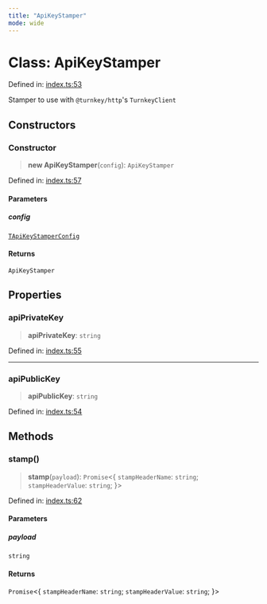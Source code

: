 ```yaml
---
title: "ApiKeyStamper"
mode: wide
---
```

  
# Class: ApiKeyStamper

Defined in: [index.ts:53](https://github.com/tkhq/sdk/blob/ee72856c3f450731d7501ab05001215768b71500/packages/api-key-stamper/src/index.ts#L53)

Stamper to use with `@turnkey/http`'s `TurnkeyClient`

## Constructors

### Constructor

> **new ApiKeyStamper**(`config`): `ApiKeyStamper`

Defined in: [index.ts:57](https://github.com/tkhq/sdk/blob/ee72856c3f450731d7501ab05001215768b71500/packages/api-key-stamper/src/index.ts#L57)

#### Parameters

##### config

[`TApiKeyStamperConfig`](../TApiKeyStamperConfig/readme)

#### Returns

`ApiKeyStamper`

## Properties

### apiPrivateKey

> **apiPrivateKey**: `string`

Defined in: [index.ts:55](https://github.com/tkhq/sdk/blob/ee72856c3f450731d7501ab05001215768b71500/packages/api-key-stamper/src/index.ts#L55)

***

### apiPublicKey

> **apiPublicKey**: `string`

Defined in: [index.ts:54](https://github.com/tkhq/sdk/blob/ee72856c3f450731d7501ab05001215768b71500/packages/api-key-stamper/src/index.ts#L54)

## Methods

### stamp()

> **stamp**(`payload`): `Promise`\<\{ `stampHeaderName`: `string`; `stampHeaderValue`: `string`; \}\>

Defined in: [index.ts:62](https://github.com/tkhq/sdk/blob/ee72856c3f450731d7501ab05001215768b71500/packages/api-key-stamper/src/index.ts#L62)

#### Parameters

##### payload

`string`

#### Returns

`Promise`\<\{ `stampHeaderName`: `string`; `stampHeaderValue`: `string`; \}\>
